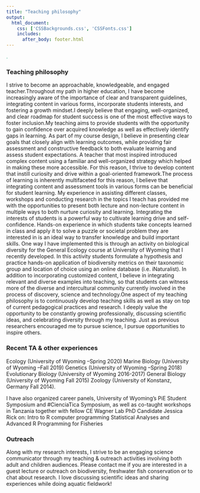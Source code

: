 ```yaml
--- 
title: "Teaching philosophy"
output: 
  html_document:
    css: ['CSSBackgrounds.css', 'CSSFonts.css']
    includes:
      after_body: footer.html
---
```


<!-- This hides the title "Research" from this page, since I wanted to have a display title that is different from the page title.  -->

<style type="text/css">

.author,.title{
    display: none;
}

</style>

<!-- This adds the floating image of my study organisms to the right of the text.  -->

<script>
   $(document).ready(function() {
     $head = $('#header');
     $head.prepend('<img src=\"websitesidebar-02.png\" style=\"float: right;width: 250px;\"/>')
   });
</script>

<!-- This is a hacky way of lowering the title text slightly by inserting a period that is the same color as the background. I'll want to improve this eventually.  -->

<span style="color: #1B9E77;">.</span> 

### Teaching philosophy
I strive to become an approachable, knowledgeable, and engaged teacher.Throughout my path in higher education, I have become increasingly aware of the importance of clear and transparent guidelines, integrating content in various forms, incorporate students interests, and fostering a growth mindset.I deeply believe that engaging, well-organized, and clear roadmap for student success is one of the most effective ways to foster inclusion.My teaching aims to provide students with the opportunity to gain confidence over acquired knowledge as well as effectively identify gaps in learning. As part of my course design, I believe in presenting clear goals that closely align with learning outcomes, while providing fair assessment and constructive feedback to both evaluate learning and assess student expectations. A teacher that most inspired introduced complex content using a familiar and well-organized strategy which helped in making these more accessible. For this reason, I thrive to develop content that instill curiosity and drive within a goal-oriented framework.The process of learning is inherently multifaceted for this reason, I believe that integrating content and assessment tools in various forms can be beneficial for student learning. My experience in assisting different classes, workshops and conducting research in the topics I teach has provided me with the opportunities to present both lecture and non-lecture content in multiple ways to both nurture curiosity and learning. Integrating the interests of students is a powerful way to cultivate learning drive and self-confidence. Hands-on experience in which students take concepts learned in class and apply it to solve a puzzle or societal problem they are interested in is an ideal way to transfer knowledge and build important skills. One way I have implemented this is through an activity on biological diversity for the General Ecology course at University of Wyoming that I recently developed. In this activity students formulate a hypothesis and practice hands-on application of biodiversity metrics on their taxonomic group and location of choice using an online database (i.e. iNaturalist). In addition to incorporating customized content, I believe in integrating relevant and diverse examples into teaching, so that students can witness more of the diverse and intercultural community currently involved in the process of discovery, science and technology.One aspect of my teaching philosophy is to continuously develop teaching skills as well as stay on top of current pedagogical practices and research. I deeply value the opportunity to be constantly growing professionally, discussing scientific ideas, and celebrating diversity through my teaching.
Just as previous researchers encouraged me to pursue science, I pursue opportunities to inspire others.

### Recent TA & other experiences
Ecology (University of Wyoming –Spring 2020)
Marine Biology (University of Wyoming –Fall 2019)
Genetics (University of Wyoming –Spring 2018)
Evolutionary Biology (University of Wyoming 2016-2017)
General Biology (University of Wyoming Fall 2015)
Zoology (University of Konstanz, Germany Fall 2014).

I have also organized career panels, University of Wyoming's PiE Student Symposium and #CienciaTica Symposium, as well as co-taught workshops in Tanzania together with fellow CE Wagner Lab PhD Candidate Jessica Rick on:
Intro to R computer programming
Statistical Analyses and Advanced R Programming for Fisheries

### Outreach
Along with my research interests, I strive to be an engaging science communicator through my teaching & outreach activities involving both adult and children audiences. Please contact me if you are interested in a guest lecture or outreach on biodiversity, freshwater fish conservation or to chat about research. I love discussing scientific ideas and sharing experiences while doing aquatic fieldwork!


